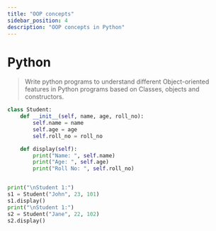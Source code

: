 ```yaml
---
title: "OOP concepts"
sidebar_position: 4
description: "OOP concepts in Python"
---
```



# <Heading name="banner" description="OOP concepts">Python</Heading>

> Write python programs to understand different Object-oriented features in Python programs based on Classes, objects and constructors.

```python
class Student:
    def __init__(self, name, age, roll_no):
        self.name = name
        self.age = age
        self.roll_no = roll_no

    def display(self):
        print("Name: ", self.name)
        print("Age: ", self.age)
        print("Roll No: ", self.roll_no)


print("\nStudent 1:")
s1 = Student("John", 23, 101)
s1.display()
print("\nStudent 1:")
s2 = Student("Jane", 22, 102)
s2.display()

```
